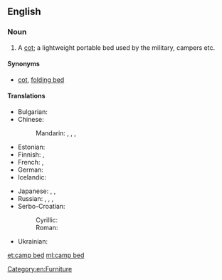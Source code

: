 ==English==

===Noun===
{{en-noun|head=[[camp]] [[bed]]}}

# A [[cot]]; a lightweight portable bed used by the military, campers etc.

====Synonyms====
* [[cot]], [[folding bed]]

====Translations====
{{trans-top|a cot}}
* Bulgarian: {{t-|bg|походно легло|n|tr=pohódno legló|sc=Cyrl}}
* Chinese:
*: Mandarin: {{t|cmn|折疊床|sc=Hani}}, {{t|cmn|折叠床|tr=zhédié chuáng|sc=Hani}}, {{t|cmn|行軍床|sc=Hani}}, {{t|cmn|行军床|tr=xíngjūnchuáng|sc=Hani}}
* Estonian: {{t-|et|välivoodi}}
* Finnish: {{t-|fi|kenttävuode}}, {{t-|fi|telttasänky}}
* French: {{t-|fr|lit de camp|m}}, {{t-|fr|lit pliant|m}}
* German: {{t+|de|Feldbett|n}}
* Icelandic: {{t+|is|beddi|m}}
{{trans-mid}}
* Japanese: {{t-|ja|畳み寝台|tr=たたみねだい, tatami nedai|sc=Jpan}}, {{t-|ja|折り畳み式寝台|tr=おりたたみしきねだい, oritatami shiki nedai|sc=Jpan}}, {{t-|ja|折り畳み式ベッド|tr=oritatami shiki beddo|sc=Jpan}}
* Russian: {{t+|ru|раскладушка|f|tr=raskladúška|sc=Cyrl}}, {{t-|ru|складная кровать|f|tr=skladnája krovátʹ|sc=Cyrl}}, {{t-|ru|раскладная кровать|f|tr=raskladnája krovátʹ|sc=Cyrl}}, {{t-|ru|походная кровать|f|tr=poxódnaja krovátʹ|sc=Cyrl}}
* Serbo-Croatian:
*: Cyrillic: {{t-|sh|пољски кревет|m}} {{qualifier|Polish bed}}
*: Roman: {{t-|sh|poljski krevet|m}} {{qualifier|Polish bed}}
* Ukrainian: {{t-|uk|розкладачка|f|tr=rozkladáčka|sc=Cyrl}}
{{trans-bottom}}

[[Category:en:Furniture]]

[[et:camp bed]]
[[ml:camp bed]]